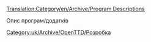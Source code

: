 [[Translation:Category/en/Archive/Program Descriptions]]

Опис програм/додатків

[[Category:uk/Archive/OpenTTD/Розробка]]